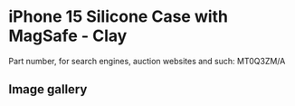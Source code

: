 
# iPhone 15 Silicone Case with MagSafe - Clay

Part number, for search engines, auction websites and such: MT0Q3ZM/A

## Image gallery

<div style={{ width: '100%', maxWidth: '768px' }}>
<GalleryComponent
    images={[
      {
        original: "/everysource/MT0Q3.webp",
        thumbnail: "/everypreview/MT0Q3.webp",
      },
      {
        original: "/everysource/MT0Q3_AV1.webp",
        thumbnail: "/everypreview/MT0Q3_AV1.webp",
      },
      {
        original: "/everysource/MT0Q3_AV2.webp",
        thumbnail: "/everypreview/MT0Q3_AV2.webp",
      },
      {
        original: "/everysource/MT0Q3_AV3.webp",
        thumbnail: "/everypreview/MT0Q3_AV3.webp",
      },
      {
        original: "/everysource/MT0Q3_AV4.webp",
        thumbnail: "/everypreview/MT0Q3_AV4.webp",
      },
      {
        original: "/everysource/MT0Q3_AV5.webp",
        thumbnail: "/everypreview/MT0Q3_AV5.webp",
      },
      {
        original: "/everysource/MT0Q3_AV6.webp",
        thumbnail: "/everypreview/MT0Q3_AV6.webp",
      }
    ]}
  />
</div>